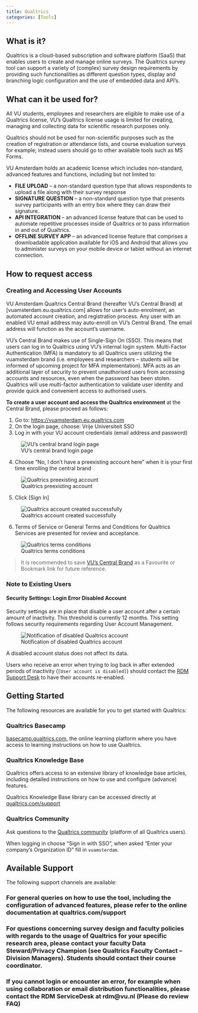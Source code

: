 ```yaml
---
title: Qualtrics
categories: [Tools]
---
```


## What is it?

Qualtrics is a cloud-based subscription and software platform (SaaS) that enables users to create and manage online surveys. The Qualtrics survey tool can support a variety of (complex) survey design requirements by providing such functionalities as different question types, display and branching logic configuration and the use of embedded data and API's.

## What can it be used for?

All VU students, employees and researchers are eligible to make use of a Qualtrics license, VU's Qualtrics license usage is limited for creating, managing and collecting data for scientific research purposes only.

Qualtrics should not be used for non-scientific purposes such as the creation of registration or attendance lists, and course evaluation surveys for example; instead users should go to other available tools such as MS Forms.


VU Amsterdam holds an academic license which includes non-standard, advanced features and functions, including but not limited to:

* **FILE UPLOAD** – a non-standard question type that allows respondents to upload a file along with their survey response
* **SIGNATURE QUESTION** – a non-standard question type that presents survey participants with an entry box where they can draw their signature.
* **API INTEGRATION** – an advanced license feature that can be used to automate repetitive processes inside of Qualtrics or to pass information in and out of Qualtrics.
* **OFFLINE SURVEY APP** – an advanced license feature that comprises a downloadable application available for iOS and Android that allows you to administer surveys on your mobile device or tablet without an internet connection.


## How to request access

### Creating and Accessing User Accounts

VU Amsterdam Qualtrics Central Brand (hereafter VU's Central Brand) at [vuamsterdam.eu.qualtrics.com] allows for user's auto-enrolment, an automated account creation, and registration process. Any user with an enabled VU email address may auto-enroll on VU's Central Brand. The email address will function as the account's username.

VU's Central Brand makes use of Single-Sign On (SSO). This means that users can log in to Qualtrics using VU's internal login system. Multi-Factor Authentication (MFA) is mandatory to all Qualtrics users utilizing the vuamsterdam brand (i.e. employees and researchers – students will be informed of upcoming project for MFA implementation). MFA acts as an additional layer of security to prevent unauthorised users from accessing accounts and resources, even when the password has been stolen. Qualtrics will use multi-factor authentication to validate user identity and provide quick and convenient access to authorised users.


**To create a user account and access the Qualtrics environment** at the Central Brand, please proceed as follows:

1. Go to: [https://vuamsterdam.eu.qualtrics.com](https://vuamsterdam.eu.qualtrics.com)
2. On the login page, choose: Vrije Universiteit SSO
3. Log in with your VU account credentials (email address and password)

![VU's central brand login page](../public/qualtrics-vu-brand-login-page.png)


4.	Choose “No, I don’t have a preexisting account here” when it is your first time enrolling the central brand

![Qualtrics preexisting account](../public/qualtrics/qualtrics-preexisting-account.png)


5.	Click [Sign In]

![Qualtrics account created successfully](../public/qualtrics/qualtrics-account-created-successfully.png)


6.	Terms of Service or General Terms and Conditions for Qualtrics Services are presented for review and acceptance. 

![Qualtrics terms conditions](../public/qualtrics/qualtrics-terms-conditions.png)




> It is recommended to save [VU's Central Brand](vuamsterdam.eu.qualtrics.com) as a Favourite or Bookmark link for future reference.



### Note to Existing Users

#### Security Settings: Login Error Disabled Account

Security settings are in place that disable a user account after a certain amount of inactivity. This threshold is currently 12 months. This setting follows security requirements regarding User Account Management.

![Notification of disabled Qualtrics account](../public/qualtrics-account-disabled.png)

A disabled account status does not affect its data.

Users who receive an error when trying to log back in after extended periods of inactivity (`[User account is disabled]`) should contact the [RDM Support Desk](mailto:rdm@vu.nl) to have their accounts re-enabled.


## Getting Started

The following resources are available for you to get started with Qualtrics:

### Qualtrics Basecamp

[basecamp.qualtrics.com](https://basecamp.qualtrics.com), the online learning platform where you have access to learning instructions on how to use Qualtrics.

### Qualtrics Knowledge Base

Qualtrics offers access to an extensive library of knowledge base articles, including detailed instructions on how to use and configure (advance) features.

Qualtrics Knowledge Base library can be accessed directly at [qualtrics.com/support](https://www.qualtrics.com/support/)

### Qualtrics Community

Ask questions to the [Qualtrics community](https://www.qualtrics.com/community/) (platform of all Qualtrics users).

When logging in choose "Sign in with SSO", when asked "Enter your company's Organization ID" fill in `vuamsterdam`.


## Available Support

The following support channels are available:

### For general queries on how to use the tool, including the configuration of advanced features, please refer to the online documentation at qualtrics.com/support 

### For questions concerning survey design and faculty policies with regards to the usage of Qualtrics for your specific research area, please contact your faculty Data Steward/Privacy Champion (see Qualtrics Faculty Contact – Division Managers). Students should contact their course coordinator.    

### If you cannot login or encounter an error, for example when using collaboration or email distribution functionalities, please contact the RDM ServiceDesk at rdm@vu.nl (Please do review FAQ)
